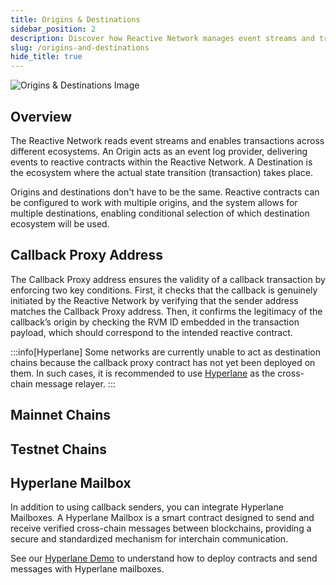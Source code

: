 ```yaml
---
title: Origins & Destinations
sidebar_position: 2
description: Discover how Reactive Network manages event streams and transactions across different ecosystems and learn about network compatibility.
slug: /origins-and-destinations
hide_title: true
---
```



![Origins & Destinations Image](./img/origins-and-destinations.jpg)

## Overview

The Reactive Network reads event streams and enables transactions across different ecosystems. An Origin acts as an event log provider, delivering events to reactive contracts within the Reactive Network. A Destination is the ecosystem where the actual state transition (transaction) takes place.

Origins and destinations don't have to be the same. Reactive contracts can be configured to work with multiple origins, and the system allows for multiple destinations, enabling conditional selection of which destination ecosystem will be used.

## Callback Proxy Address

The Callback Proxy address ensures the validity of a callback transaction by enforcing two key conditions. First, it checks that the callback is genuinely initiated by the Reactive Network by verifying that the sender address matches the Callback Proxy address. Then, it confirms the legitimacy of the callback’s origin by checking the RVM ID embedded in the transaction payload, which should correspond to the intended reactive contract.

:::info[Hyperlane]
Some networks are currently unable to act as destination chains because the callback proxy contract has not yet been deployed on them. In such cases, it is recommended to use [Hyperlane](origins-and-destinations#hyperlane-mailbox) as the cross-chain message relayer.
:::

## Mainnet Chains

<MainnetChainTable />

## Testnet Chains

<TestnetChainTable />

## Hyperlane Mailbox

In addition to using callback senders, you can integrate Hyperlane Mailboxes. A Hyperlane Mailbox is a smart contract designed to send and receive verified cross-chain messages between blockchains, providing a secure and standardized mechanism for interchain communication.

See our [Hyperlane Demo](https://github.com/Reactive-Network/reactive-smart-contract-demos/tree/main/src/demos/hyperlane) to understand how to deploy contracts and send messages with Hyperlane mailboxes.

<MailboxAddressTable />

[//]: # (emojis for status ✅ ➖ ⌛)

[//]: # (:::info[Callbacks])

[//]: # (Not all origin chains are compatible as destination chains. Please refer to the table below before implementing callbacks.)

[//]: # (:::)